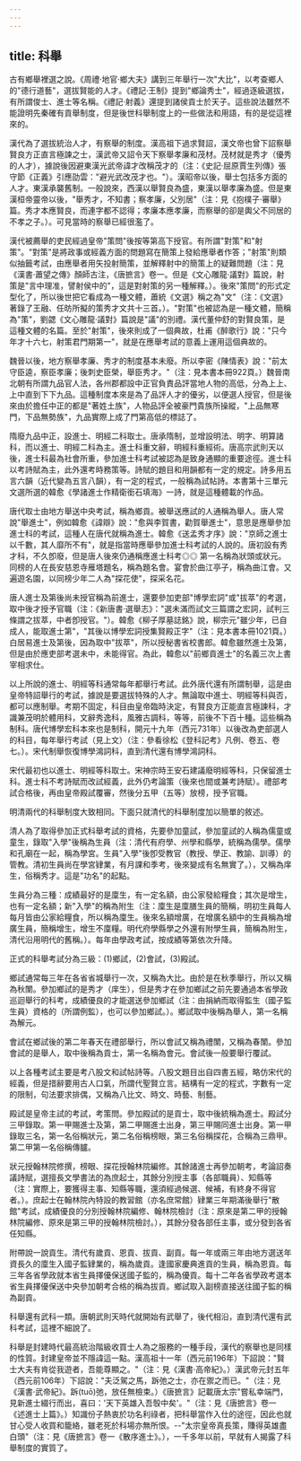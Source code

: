 ```yaml
---
---
---
```

title: 科舉
---



古有鄉舉裡選之說。《周禮·地官·鄉大夫》講到三年舉行一次"大比"，以考查鄉人的"德行道藝"，選拔賢能的人才。《禮記·王制》提到"鄉論秀士"，經過逐級選拔，有所謂俊士、進士等名稱。《禮記·射義》還提到諸侯貢士於天子。這些說法雖然不能證明先秦確有貢舉制度，但是後世科舉制度上的一些做法和用語，有的是從這裡來的。

漢代為了選拔統治人才，有察舉的制度。漢高祖下過求賢詔，漢文帝也曾下詔察舉賢良方正直言極諫之士，漢武帝又詔令天下察舉孝廉和茂材。茂材就是秀才（優秀的人才），據說後因避東漢光武帝諱才改稱茂才的（注：《史記·屈原賈生列傳》張守節《正義》引應劭雲："避光武改茂才也。"）。漢昭帝以後，舉士包括多方面的人才。東漢承襲舊制。一般說來，西漢以舉賢良為盛，東漢以舉孝廉為盛。但是東漢桓帝靈帝以後，"舉秀才，不知書；察孝廉，父別居"（注：見《抱樸子·審舉》篇。秀才本應賢良，而連字都不認得；孝廉本應孝廉，而察舉的卻是輿父不同居的不孝之子。）。可見當時的察舉已經很濫了。

漢代被薦舉的吏民經過皇帝"策問"後按等第高下授官。有所謂"對策"和"射策"。"對策"是將政事或經義方面的問題寫在簡策上發給應舉者作答；"射策"則類似抽籤考試，由應舉者用矢投射簡策，並解釋射中的簡策上的疑難問題（注：見《漢書·蕭望之傳》顏師古注，《唐摭言》卷一。但是《文心雕龍·議對》篇說，射策是"言中理准，譬射侯中的"，這是對射策的另一種解釋。）。後來"策問"的形式定型化了，所以後世把它看成為一種文體，蕭統《文選》稱之為"文"（注：《文選》著錄了王融、任昉所擬的策秀才文共十三首。）。"對策"也被認為是一種文體，簡稱為"策"，劉勰《文心雕龍·議對》篇說是"議"的別禮。漢代董仲舒的對賢良策，是這種文體的名篇。至於"射策"，後來則成了一個典故，杜甫《醉歌行》說："只今年才十六七，射策君門期第一"，就是在應舉考試的意義上運用這個典故的。

魏晉以後，地方察舉孝廉、秀才的制度基本未廢。所以李密《陳情表》說："前太守臣逵，察臣孝廉；後刺史臣榮，舉臣秀才。"（注：見本書本冊922頁。）魏晉南北朝有所謂九品官人法，各州郡都設中正官負責品評當地人物的高低，分為上上、上中直到下下九品。這種制度本來是為了品評人才的優劣，以便選人授官，但是後來由於擔任中正的都是"著姓土族"，人物品評全被豪門貴族所操縱，"上品無寒門，下品無勢族"，九品實際上成了門第高低的標誌了。

隋廢九品中正，設進士、明經二科取士。唐承隋制，並增設明法、明字、明算諸科，而以進士、明經二科為主。進士科重文辭，明經科重經術。唐高宗武則天以後，進士科最為社會所重，參加進士科考試被認為是致身通顯的重要途徑。進士科以考詩賦為主，此外還考時務策等。詩賦的題目和用韻都有一定的規定。詩多用五言六韻（近代變為五言八韻），有一定的程式，一般稱為試帖詩。本書第十三單元文選所選的韓愈《學諸進士作精衛銜石填海》一詩，就是這種體載的作品。

唐代取士由地方舉送中央考試，稱為鄉貢。被舉送應試的人通稱為舉人。唐人常說"舉進士"，例如韓愈《諱辯》說："愈與李賀書，勸賀舉進士"，意思是應舉參加進士科的考試，這種人在唐代就稱為進士。韓愈《送孟秀才序》說："京師之進士以千數，其人靡所不有"，就是指當時應舉參加進士科考試的人說的。唐初設有秀才科，不久卽廢，但是唐人後來仍通稱應進士科考◎◎ 第一名稱為狀頭或狀元。同榜的人在長安慈恩寺雁塔題名，稱為題名會。宴會於曲江亭子，稱為曲江會。又遍遊名園，以同榜少年二人為"探花使"，探采名花。

唐人進士及第後尚未授官稱為前進士，還要參加吏部"博學宏詞"或"拔萃"的考選，取中後才授予官職（注：《新唐書·選舉志》："選未滿而試文三篇謂之宏詞，試判三條謂之拔萃，中者卽授官。"）。韓愈《柳子厚墓誌銘》說，柳宗元"雖少年，已自成人，能取進士第"，"其後以博學宏詞授集賢殿正字"（注：見本書本冊1021頁。）白居易進士及第後，因為取中"拔萃"，所以授秘書省校書郎。韓愈雖然進士及第，但是由於應吏部考選未中，未能得官。為此，韓愈以"前鄉貢進士"的名義三次上書宰相求仕。

以上所說的進士、明經等科通常每年都舉行考試。此外唐代還有所謂制舉，這是由皇帝特詔舉行的考試，據說是要選拔特殊的人才。無論取中進士、明經等科與否，都可以應制舉。考期不固定，科目由皇帝臨時決定，有賢良方正能直言極諫科，才識兼茂明於體用科，文辭秀逸科，風雅古調科，等等，前後不下百十種。這些稱為制科。唐代博學宏科本來也是制科，開元十九年（西元731年）以後改為吏部選人的科目，每年舉行考試（見上文）（注：參看徐松《登科記考》凡例、卷五、卷七。）。宋代制舉恢復博學鴻詞科，直到清代還有博學鴻詞科。

宋代最初也以進士、明經等科取士。宋神宗時王安石建議廢明經等科，只保留進士科。進士科不考詩賦而改試經義，此外仍考論策（後來也間或兼考詩賦）。禮部考試合格後，再由皇帝殿試覆審，然後分五甲（五等）放榜，授予官職。

明清兩代的科舉制度大致相同。下面只就清代的科舉制度加以簡單的敘述。

清人為了取得參加正式科舉考試的資格，先要參加童試，參加童試的人稱為儒童或童生，錄取"入學"後稱為生員（注：清代有府學、州學和縣學，統稱為儒學。儒學和孔廟在一起，稱為學宮。生員"入學"後卽受教官（教授、學正、教諭、訓導）的管教。清初生員尚在學宮肄業，有月課和季考，後來變成有名無實了。），又稱為庠生，俗稱秀才。這是"功名"的起點。

生員分為三種：成績最好的是廩生，有一定名額，由公家發給糧食；其次是增生，也有一定名額；新"入學"的稱為附生（注：廩生是廩膳生員的簡稱，明初生員每人每月皆由公家給糧食，所以稱為廩生。後來名額增廣，在增廣名額中的生員稱為增廣生員，簡稱增生，增生不廩糧。明代府學縣學之外還有附學生員，簡稱為附生，清代沿用明代的舊稱。）。每年由學政考試，按成績等第依次升降。

正式的科舉考試分為三級：(1)鄉試，(2)會試，(3)殿試。

鄉試通常每三年在各省省城舉行一次，又稱為大比。由於是在秋季舉行，所以又稱為秋闈。參加鄉試的是秀才（庠生），但是秀才在參加鄉試之前先要通過本省學政巡迴舉行的科考，成績優良的才能選送參加鄉試（注：由捐納而取得監生（國子監生員）資格的（所謂例監），也可以參加鄉試。）。鄉試取中後稱為舉人，第一名稱為解元。

會試在鄉試後的第二年春天在禮部舉行，所以會試又稱為禮闈，又稱為春闈。參加會試的是舉人，取中後稱為貢士，第一名稱為會元。會試後一般要舉行覆試。

以上各種考試主要是考八股文和試帖詩等。八股文題目出自四書五經，略仿宋代的經義，但是措辭要用古人口氣，所謂代聖賢立言。結構有一定的程式，字數有一定的限制，句法要求排偶，又稱為八比文、時文、時藝、制藝。

殿試是皇帝主試的考試，考策問。參加殿試的是貢士，取中後統稱為進士。殿試分三甲錄取。第一甲賜進士及第，第二甲賜進士出身，第三甲賜同進士出身。第一甲錄取三名，第一名俗稱狀元，第二名俗稱榜眼，第三名俗稱探花，合稱為三鼎甲。第二甲第一名俗稱傳臚。

狀元授翰林院修撰，榜眼、探花授翰林院編修。其餘諸進士再參加朝考，考論詔奏議詩賦，選擅長文學書法的為庶起士，其餘分別授主事（各部職員）、知縣等（注：實際上，要獲得主事、知縣等職，還須經過候選、候補，有終身不得官者。）。庶起士在翰林院內特設的教習館（亦名庶常館）肄業三年期滿後舉行"散館"考試，成績優良的分別授翰林院編修、翰林院檢討（注：原來是第二甲的授翰林院編修、原來是第三甲的授翰林院檢討。），其餘分發各部任主事，或分發到各省任知縣。

附帶說一說貢生。清代有歲貢、恩貢、拔貢、副貢。每一年或兩三年由地方選送年資長久的廩生入國子監肄業的，稱為歲貢。逢國家慶典進貢的生員，稱為恩貢。每三年各省學政就本省生員擇優保送國子監的，稱為優貢。每十二年各省學政考選本省生員擇優保送中央參加朝考合格的稱為拔貢。鄉試取入副榜直接送往國子監的稱為副貢。

科舉還有武科一類。唐朝武則天時代就開始有武舉了，後代相沿，直到清代還有武科考試，這裡不細說了。

科舉是封建時代最高統治階級收買士人為之服務的一種手段，漢代的察舉也是同樣的性質。封建皇帝並不隱諱這一點。漢高祖十一年（西元前196年）下詔說："賢士大夫有肯從我遊者，吾能尊顯之。"（注：見《漢書·高帝紀》。）漢武帝元封五年（西元前106年）下詔說："夫泛駕之馬，跅弛之士，亦在禦之而已。"（注：見《漢書·武帝紀》。跅(tuō)弛，放任無檢束。）《唐摭言》記載唐太宗"嘗私幸端門，見新進士綴行而出，喜曰：'天下英雄入吾彀中矣'。"（注：見《唐摭言》卷一《述進士上篇》。）知識份子熱衷於功名利祿者，把科舉當作入仕的途徑，因此也就甘心受人收買和籠絡，雖老死於科場亦無所恨。--"太宗皇帝真長策，賺得英雄盡白頭"（注：見《唐摭言》卷一《散序進士》。），一千多年以前，早就有人揭露了科舉制度的實質了。